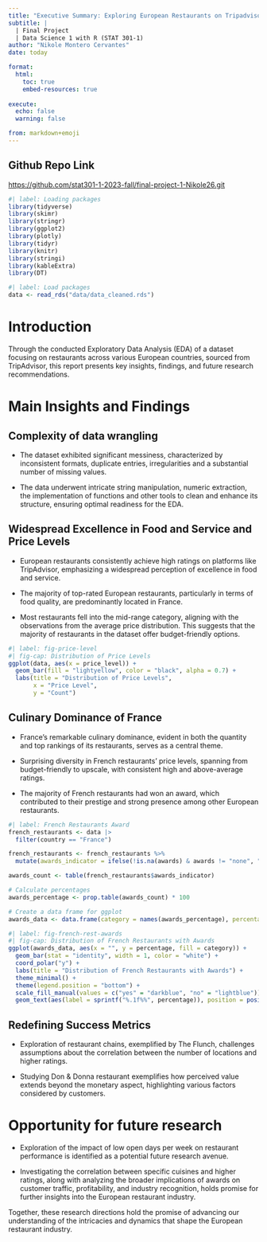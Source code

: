 ```yaml
---
title: "Executive Summary: Exploring European Restaurants on Tripadvisor"
subtitle: |
  | Final Project 
  | Data Science 1 with R (STAT 301-1)
author: "Nikole Montero Cervantes"
date: today

format:
  html:
    toc: true
    embed-resources: true
    
execute:
  echo: false
  warning: false

from: markdown+emoji 
---
```


::: {.callout-tip icon=false}

## Github Repo Link

[https://github.com/stat301-1-2023-fall/final-project-1-Nikole26.git](https://github.com/stat301-1-2023-fall/final-project-1-Nikole26.git)

:::


```r
#| label: Loading packages
library(tidyverse)
library(skimr)
library(stringr)
library(ggplot2)
library(plotly)
library(tidyr)
library(knitr)
library(stringi)
library(kableExtra)
library(DT)
```

```r
#| label: Load packages
data <- read_rds("data/data_cleaned.rds")
```

# Introduction

Through the conducted Exploratory Data Analysis (EDA) of a dataset focusing on restaurants across various European countries, sourced from TripAdvisor, this report presents key insights, findings, and future research recommendations.

# Main Insights and Findings

## Complexity of data wrangling

* The dataset exhibited significant messiness, characterized by inconsistent formats, duplicate entries, irregularities and a substantial number of missing values. 

* The data underwent intricate string manipulation, numeric extraction, the implementation of functions and other tools to clean and enhance its structure, ensuring optimal readiness for the EDA.

## Widespread Excellence in Food and Service and Price Levels

* European restaurants consistently achieve high ratings on platforms like TripAdvisor, emphasizing a widespread perception of excellence in food and service.

* The majority of top-rated European restaurants, particularly in terms of food quality, are predominantly located in France.

* Most restaurants fell into the mid-range category, aligning with the observations from the average price distribution. This suggests that the majority of restaurants in the dataset offer budget-friendly options.

<brp>

```r
#| label: fig-price-level
#| fig-cap: Distribution of Price Levels
ggplot(data, aes(x = price_level)) +
  geom_bar(fill = "lightyellow", color = "black", alpha = 0.7) +
  labs(title = "Distribution of Price Levels",
       x = "Price Level",
       y = "Count")
```

## Culinary Dominance of France

* France's remarkable culinary dominance, evident in both the quantity and top rankings of its restaurants, serves as a central theme.

* Surprising diversity in French restaurants' price levels, spanning from budget-friendly to upscale, with consistent high and above-average ratings.

* The majority of French restaurants had won an award, which contributed to their prestige and strong presence among other European restaurants.

<brp>

```r
#| label: French Restaurants Award
french_restaurants <- data |>
  filter(country == "France")

french_restaurants <- french_restaurants %>%
  mutate(awards_indicator = ifelse(!is.na(awards) & awards != "none", "yes", "no"))

awards_count <- table(french_restaurants$awards_indicator)

# Calculate percentages
awards_percentage <- prop.table(awards_count) * 100

# Create a data frame for ggplot
awards_data <- data.frame(category = names(awards_percentage), percentage = as.numeric(awards_percentage))
```

```r
#| label: fig-french-rest-awards
#| fig-cap: Distribution of French Restaurants with Awards
ggplot(awards_data, aes(x = "", y = percentage, fill = category)) +
  geom_bar(stat = "identity", width = 1, color = "white") +
  coord_polar("y") +
  labs(title = "Distribution of French Restaurants with Awards") +
  theme_minimal() +
  theme(legend.position = "bottom") +
  scale_fill_manual(values = c("yes" = "darkblue", "no" = "lightblue")) +  # Customize fill colors as needed
  geom_text(aes(label = sprintf("%.1f%%", percentage)), position = position_stack(vjust = 0.5), size = 4)
```

## Redefining Success Metrics

* Exploration of restaurant chains, exemplified by The Flunch, challenges assumptions about the correlation between the number of locations and higher ratings.

* Studying Don & Donna restaurant exemplifies how perceived value extends beyond the monetary aspect, highlighting various factors considered by customers.

# Opportunity for future research

* Exploration of the impact of low open days per week on restaurant performance is identified as a potential future research avenue.

* Investigating the correlation between specific cuisines and higher ratings, along with analyzing the broader implications of awards on customer traffic, profitability, and industry recognition, holds promise for further insights into the European restaurant industry.

Together, these research directions hold the promise of advancing our understanding of the intricacies and dynamics that shape the European restaurant industry. 
